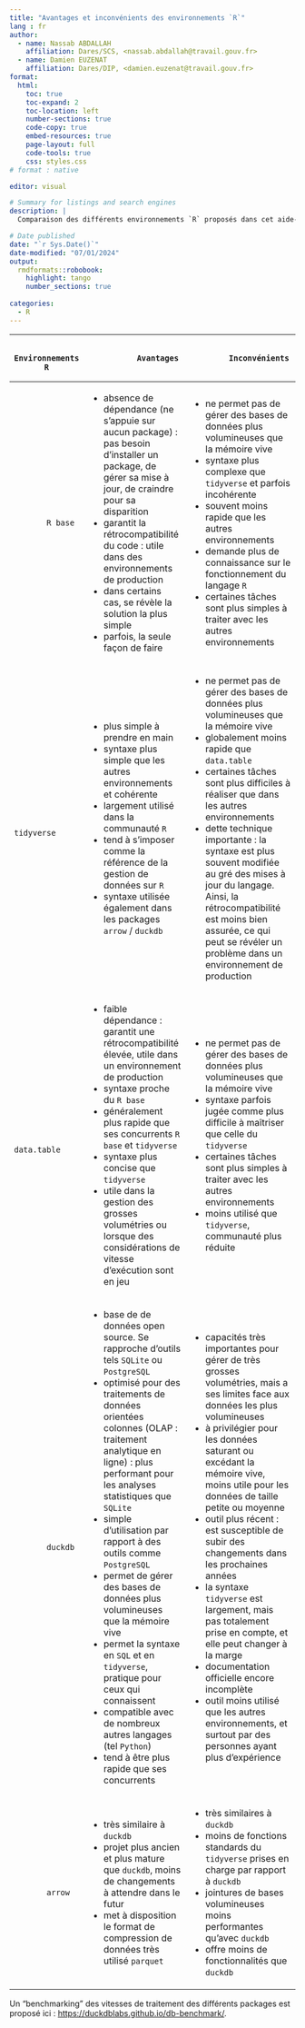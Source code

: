 ```yaml
---
title: "Avantages et inconvénients des environnements `R`"
lang : fr
author:
  - name: Nassab ABDALLAH
    affiliation: Dares/SCS, <nassab.abdallah@travail.gouv.fr>
  - name: Damien EUZENAT
    affiliation: Dares/DIP, <damien.euzenat@travail.gouv.fr>
format:
  html:
    toc: true
    toc-expand: 2
    toc-location: left
    number-sections: true
    code-copy: true
    embed-resources: true
    page-layout: full
    code-tools: true
    css: styles.css
# format : native    

editor: visual

# Summary for listings and search engines
description: |
  Comparaison des différents environnements `R` proposés dans cet aide-mémoire.

# Date published
date: "`r Sys.Date()`"
date-modified: "07/01/2024"
output:
  rmdformats::robobook:
    highlight: tango
    number_sections: true
  
categories:
  - R
---
```


+------------------------+-----------------------------------------------------------------------------------------------------------------------------------------------------------------------+---------------------------------------------------------------------------------------------------------------------------------------------------------------------------------------------------------------------------------------+
|       Environnements R |               Avantages                                                                                                                                               |             Inconvénients                                                                                                                                                                                                             |
+========================+=======================================================================================================================================================================+=======================================================================================================================================================================================================================================+
|            R base      | -   absence de dépendance (ne s'appuie sur aucun package) : pas besoin d'installer un package, de gérer sa mise à jour, de craindre pour sa disparition               | -   ne permet pas de gérer des bases de données plus volumineuses que la mémoire vive                                                                                                                                                 |
|                        | -   garantit la rétrocompatibilité du code : utile dans des environnements de production                                                                              | -   syntaxe plus complexe que `tidyverse` et parfois incohérente                                                                                                                                                                      |
|                        | -   dans certains cas, se révèle la solution la plus simple                                                                                                           | -   souvent moins rapide que les autres environnements                                                                                                                                                                                |
|                        | -   parfois, la seule façon de faire                                                                                                                                  | -   demande plus de connaissance sur le fonctionnement du langage `R`                                                                                                                                                                 |
|                        |                                                                                                                                                                       | -   certaines tâches sont plus simples à traiter avec les autres environnements                                                                                                                                                       |
+------------------------+-----------------------------------------------------------------------------------------------------------------------------------------------------------------------+---------------------------------------------------------------------------------------------------------------------------------------------------------------------------------------------------------------------------------------+
|            tidyverse   | -   plus simple à prendre en main                                                                                                                                     | -   ne permet pas de gérer des bases de données plus volumineuses que la mémoire vive                                                                                                                                                 |
|                        | -   syntaxe plus simple que les autres environnements et cohérente                                                                                                    | -   globalement moins rapide que `data.table`                                                                                                                                                                                         |
|                        | -   largement utilisé dans la communauté `R`                                                                                                                          | -   certaines tâches sont plus difficiles à réaliser que dans les autres environnements                                                                                                                                               |
|                        | -   tend à s'imposer comme la référence de la gestion de données sur `R`                                                                                              | -   dette technique importante : la syntaxe est plus souvent modifiée au gré des mises à jour du langage. Ainsi, la rétrocompatibilité est moins bien assurée, ce qui peut se révéler un problème dans un environnement de production |
|                        | -   syntaxe utilisée également dans les packages `arrow` / `duckdb`                                                                                                   |                                                                                                                                                                                                                                       |
+------------------------+-----------------------------------------------------------------------------------------------------------------------------------------------------------------------+---------------------------------------------------------------------------------------------------------------------------------------------------------------------------------------------------------------------------------------+
|            data.table  | -   faible dépendance : garantit une rétrocompatibilité élevée, utile dans un environnement de production                                                             | -   ne permet pas de gérer des bases de données plus volumineuses que la mémoire vive                                                                                                                                                 |
|                        | -   syntaxe proche du `R base`                                                                                                                                        | -   syntaxe parfois jugée comme plus difficile à maîtriser que celle du `tidyverse`                                                                                                                                                   |
|                        | -   généralement plus rapide que ses concurrents `R base` et `tidyverse`                                                                                              | -   certaines tâches sont plus simples à traiter avec les autres environnements                                                                                                                                                       |
|                        | -   syntaxe plus concise que `tidyverse`                                                                                                                              | -   moins utilisé que `tidyverse`, communauté plus réduite                                                                                                                                                                            |
|                        | -   utile dans la gestion des grosses volumétries ou lorsque des considérations de vitesse d'exécution sont en jeu                                                    |                                                                                                                                                                                                                                       |
+------------------------+-----------------------------------------------------------------------------------------------------------------------------------------------------------------------+---------------------------------------------------------------------------------------------------------------------------------------------------------------------------------------------------------------------------------------+
|            duckdb      | -   base de de données open source. Se rapproche d'outils tels `SQLite` ou `PostgreSQL`                                                                               | -   capacités très importantes pour gérer de très grosses volumétries, mais a ses limites face aux données les plus volumineuses                                                                                                      |
|                        | -   optimisé pour des traitements de données orientées colonnes (OLAP : traitement analytique en ligne) : plus performant pour les analyses statistiques que `SQLite` | -   à privilégier pour les données saturant ou excédant la mémoire vive, moins utile pour les données de taille petite ou moyenne                                                                                                     |
|                        | -   simple d'utilisation par rapport à des outils comme `PostgreSQL`                                                                                                  | -   outil plus récent : est susceptible de subir des changements dans les prochaines années                                                                                                                                           |
|                        | -   permet de gérer des bases de données plus volumineuses que la mémoire vive                                                                                        | -   la syntaxe `tidyverse` est largement, mais pas totalement prise en compte, et elle peut changer à la marge                                                                                                                        |
|                        | -   permet la syntaxe en `SQL` et en `tidyverse`, pratique pour ceux qui connaissent                                                                                  | -   documentation officielle encore incomplète                                                                                                                                                                                        |
|                        | -   compatible avec de nombreux autres langages (tel `Python`)                                                                                                        | -   outil moins utilisé que les autres environnements, et surtout par des personnes ayant plus d'expérience                                                                                                                           |
|                        | -   tend à être plus rapide que ses concurrents                                                                                                                       |                                                                                                                                                                                                                                       |
+------------------------+-----------------------------------------------------------------------------------------------------------------------------------------------------------------------+---------------------------------------------------------------------------------------------------------------------------------------------------------------------------------------------------------------------------------------+
|            arrow       | -   très similaire à `duckdb`                                                                                                                                         | -   très similaires à `duckdb`                                                                                                                                                                                                        |
|                        | -   projet plus ancien et plus mature que `duckdb`, moins de changements à attendre dans le futur                                                                     | -   moins de fonctions standards du `tidyverse` prises en charge par rapport à `duckdb`                                                                                                                                               |
|                        | -   met à disposition le format de compression de données très utilisé `parquet`                                                                                      | -   jointures de bases volumineuses moins performantes qu'avec `duckdb`                                                                                                                                                               |
|                        |                                                                                                                                                                       | -   offre moins de fonctionnalités que `duckdb`                                                                                                                                                                                       |
+------------------------+-----------------------------------------------------------------------------------------------------------------------------------------------------------------------+---------------------------------------------------------------------------------------------------------------------------------------------------------------------------------------------------------------------------------------+

Un "benchmarking" des vitesses de traitement des différents packages est proposé ici : <https://duckdblabs.github.io/db-benchmark/>.

